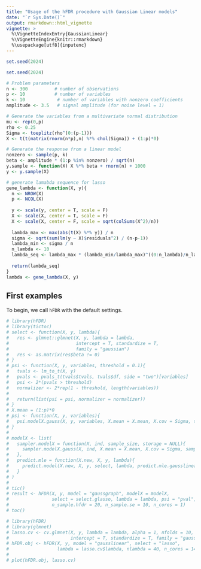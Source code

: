 ```yaml
---
title: "Usage of the hFDR procedure with Gaussian Linear models"
date: "`r Sys.Date()`"
output: rmarkdown::html_vignette
vignette: >
  %\VignetteIndexEntry{GaussianLinear}
  %\VignetteEngine{knitr::rmarkdown}
  %\usepackage[utf8]{inputenc}
---
```




```r
set.seed(2024)
```

```r
set.seed(2024)

# Problem parameters
n <- 300          # number of observations
p <- 10           # number of variables
k <- 10            # number of variables with nonzero coefficients
amplitude <- 3.5   # signal amplitude (for noise level = 1)

# Generate the variables from a multivariate normal distribution
mu <- rep(0,p)
rho <- 0.25
Sigma <- toeplitz(rho^(0:(p-1)))
X <- t(t(matrix(rnorm(n*p),n) %*% chol(Sigma)) + (1:p)*0)

# Generate the response from a linear model
nonzero <- sample(p, k)
beta <- amplitude * (1:p %in% nonzero) / sqrt(n)
y.sample <- function(X) X %*% beta + rnorm(n) + 1000
y <- y.sample(X)

# generate lamabda sequence for lasso
gene_lambda <- function(X, y){
  n <- NROW(X)
  p <- NCOL(X)
  
  y <- scale(y, center = T, scale = F)
  X <- scale(X, center = T, scale = F)
  X <- scale(X, center = F, scale = sqrt(colSums(X^2)/n))
  
  lambda_max <- max(abs(t(X) %*% y)) / n
  sigma <- sqrt(sum(lm(y ~ X)$residuals^2) / (n-p-1))
  lambda_min <- sigma / n
  n_lambda <- 10
  lambda_seq <- lambda_max * (lambda_min/lambda_max)^((0:n_lambda)/n_lambda)
  
  return(lambda_seq)
}
lambda <- gene_lambda(X, y)
```

First examples
--------------

To begin, we call `hFDR` with the default settings.
```r
# library(hFDR)
# library(tictoc)
# select <- function(X, y, lambda){
#   res <- glmnet::glmnet(X, y, lambda = lambda,
#                         intercept = T, standardize = T,
#                         family = "gaussian")
#   res <- as.matrix(res$beta != 0)
# }
# psi <- function(X, y, variables, threshold = 0.1){
#   tvals <- lm_to_t(X, y)
#   pvals <- pvals_t(tvals$tvals, tvals$df, side = "two")[variables]
#   psi <- 2*(pvals > threshold)
#   normalizer <- 2*rep(1 - threshold, length(variables))
# 
#   return(list(psi = psi, normalizer = normalizer))
# }
# X.mean = (1:p)*0
# psi <- function(X, y, variables){
#   psi.modelX.gauss(X, y, variables, X.mean = X.mean, X.cov = Sigma, threshold = 0.1)
# }
# 
# modelX <- list(
#   sampler.modelX = function(X, ind, sample_size, storage = NULL){
#     sampler.modelX.gauss(X, ind, X.mean = X.mean, X.cov = Sigma, sample_size, storage)
#   },
#   predict.mle = function(X.new, X, y, lambda){
#     predict.model(X.new, X, y, select, lambda, predict.mle.gausslinear)
#   }
# )
# 
# tic()
# result <- hFDR(X, y, model = "gaussgraph", modelX = modelX,
#                select = select.glasso, lambda = lambda, psi = "pval", se = T,
#                n_sample.hfdr = 20, n_sample.se = 10, n_cores = 1)
# toc()
```


```r
# library(hFDR)
# library(glmnet)
# lasso.cv <- cv.glmnet(X, y, lambda = lambda, alpha = 1, nfolds = 10,
#                       intercept = T, standardize = T, family = "gaussian")
# hFDR.obj <- hFDR(X, y, model = "gausslinear", select = "lasso",
#                  lambda = lasso.cv$lambda, nlambda = 40, n_cores = 14)
# 
# plot(hFDR.obj, lasso.cv)
```


